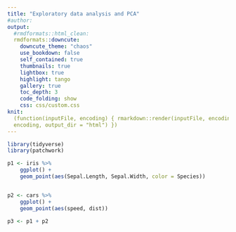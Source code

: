 ```yaml
---
title: "Exploratory data analysis and PCA"
#author:
output:
  #rmdformats::html_clean:
  rmdformats::downcute:
    downcute_theme: "chaos"
    use_bookdown: false
    self_contained: true
    thumbnails: true
    lightbox: true
    highlight: tango
    gallery: true
    toc_depth: 3
    code_folding: show
    css: css/custom.css
knit:
  (function(inputFile, encoding) { rmarkdown::render(inputFile, encoding =
  encoding, output_dir = "html") })
---
```


```r
library(tidyverse)
library(patchwork)

p1 <- iris %>%
    ggplot() +
    geom_point(aes(Sepal.Length, Sepal.Width, color = Species))


p2 <- cars %>%
    ggplot() +
    geom_point(aes(speed, dist))

p3 <- p1 + p2

```